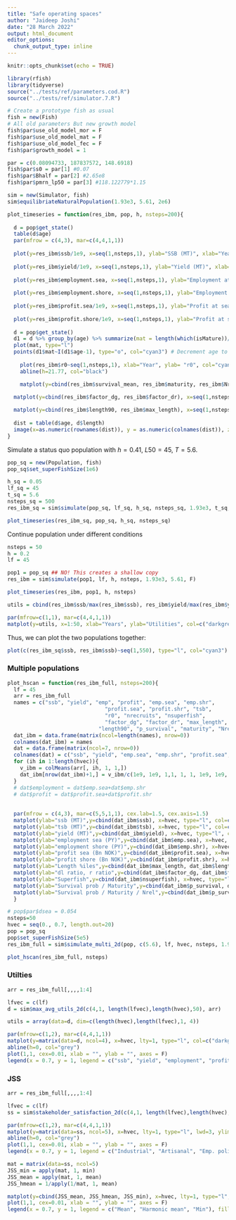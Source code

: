 ```yaml
---
title: "Safe operating spaces"
author: "Jaideep Joshi"
date: "28 March 2022"
output: html_document
editor_options:
  chunk_output_type: inline
---
```


```r
knitr::opts_chunk$set(echo = TRUE)
```

```r
library(rfish)
library(tidyverse)
source("../tests/ref/parameters.cod.R")
source("../tests/ref/simulator.7.R")
```


```r
# Create a prototype fish as usual
fish = new(Fish)
# All old parameters But new growth model
fish$par$use_old_model_mor = F
fish$par$use_old_model_mat = F
fish$par$use_old_model_fec = F
fish$par$growth_model = 1

par = c(0.08094733, 187837572, 148.6918)
fish$par$s0 = par[1] #0.07
fish$par$Bhalf = par[2] #2.65e8
fish$par$pmrn_lp50 = par[3] #118.122779*1.15

sim = new(Simulator, fish)
sim$equilibriateNaturalPopulation(1.93e3, 5.61, 2e6)
```

```r
plot_timeseries = function(res_ibm, pop, h, nsteps=200){
  
  d = pop$get_state()
  table(d$age)
  par(mfrow = c(4,3), mar=c(4,4,1,1))
  
  plot(y=res_ibm$ssb/1e9, x=seq(1,nsteps,1), ylab="SSB (MT)", xlab="Year", col="cyan3", type="l")
  
  plot(y=res_ibm$yield/1e9, x=seq(1,nsteps,1), ylab="Yield (MT)", xlab="Year", col="cyan3", type="l")
  
  plot(y=res_ibm$employment.sea, x=seq(1,nsteps,1), ylab="Employment at sea (person-years)", xlab="Year", col="cyan3", type="l")
  
  plot(y=res_ibm$employment.shore, x=seq(1,nsteps,1), ylab="Employment on shore (person-years)", xlab="Year", col="cyan3", type="l")
  
  plot(y=res_ibm$profit.sea/1e9, x=seq(1,nsteps,1), ylab="Profit at sea (Billions NOK)", xlab="Year", col="cyan3", type="l")
  
  plot(y=res_ibm$profit.shore/1e9, x=seq(1,nsteps,1), ylab="Profit at shore (Billions NOK)", xlab="Year", col="cyan3", type="l")
  
  d = pop$get_state()
  d1 = d %>% group_by(age) %>% summarize(mat = length(which(isMature))/length(isMature))
  plot(mat, type="l")
  points(d1$mat~I(d1$age-1), type="o", col="cyan3") # Decrement age to get the right maturation prob (see note above)
  
    plot(res_ibm$r0~seq(1,nsteps,1), xlab="Year", ylab= "r0", col="cyan3", type="p", ylim=c(0,30))
    abline(h=21.77, col="black")

    matplot(y=cbind(res_ibm$survival_mean, res_ibm$maturity, res_ibm$Nrel), x=seq(1,nsteps,1), xlab="Year", ylab= "p_survival / maturity / Nrel", col=c("cyan3", "magenta3", "yellow3"), type="l", lty=1, ylim=c(0,1.2))
    
  matplot(y=cbind(res_ibm$factor_dg, res_ibm$factor_dr), x=seq(1,nsteps,1), xlab="Year", ylab= "dl_ratio, r_ratio", col=c("cyan3", "magenta3"), type="l", lty=1)

  matplot(y=cbind(res_ibm$length90, res_ibm$max_length), x=seq(1,nsteps,1), xlab="Year", ylab= "Length (90 %ile)", col=c("cyan3", "cyan4"), type="l", lty=1)
  
  dist = table(d$age, d$length)
  image(x=as.numeric(rownames(dist)), y = as.numeric(colnames(dist)), z=log(1+3*log(dist)), col=scales::viridis_pal()(100), xlab="Age", ylab="Length")
}
```


Simulate a status quo population with 
$h = 0.41$, $L50 = 45$, $T = 5.6$.

```r
pop_sq = new(Population, fish)
pop_sq$set_superFishSize(1e6)

h_sq = 0.05
lf_sq = 45
t_sq = 5.6
nsteps_sq = 500
res_ibm_sq = sim$simulate(pop_sq, lf_sq, h_sq, nsteps_sq, 1.93e3, t_sq, T)

plot_timeseries(res_ibm_sq, pop_sq, h_sq, nsteps_sq)
```

Continue population under different conditions

```r
nsteps = 50
h = 0.2
lf = 45

pop1 = pop_sq ## NO! This creates a shallow copy
res_ibm = sim$simulate(pop1, lf, h, nsteps, 1.93e3, 5.61, F)

plot_timeseries(res_ibm, pop1, h, nsteps)

utils = cbind(res_ibm$ssb/max(res_ibm$ssb), res_ibm$yield/max(res_ibm$yield), res_ibm$employment/max(res_ibm$employment), res_ibm$profit/max(res_ibm$profit))

par(mfrow=c(1,1), mar=c(4,4,1,1))
matplot(y=utils, x=1:50, xlab="Years", ylab="Utilities", col=c("darkgreen", "darkgoldenrod1", "dodgerblue3", "coral1"), lty=1, lwd=2, type="l")
```

Thus, we can plot the two populations together:

```r
plot(c(res_ibm_sq$ssb, res_ibm$ssb)~seq(1,550), type="l", col="cyan3")
```

### Multiple populations


```r
plot_hscan = function(res_ibm_full, nsteps=200){
  lf = 45
  arr = res_ibm_full 
  names = c("ssb", "yield", "emp", "profit", "emp.sea", "emp.shr", 
	                           "profit.sea", "profit.shr", "tsb", 
	                           "r0", "nrecruits", "nsuperfish",
	                           "factor_dg", "factor_dr", "max_length",
                             "length90", "p_survival", "maturity", "Nrel")
  dat_ibm = data.frame(matrix(ncol=length(names), nrow=0))
  colnames(dat_ibm) = names
  dat = data.frame(matrix(ncol=7, nrow=0))
  colnames(dat) = c("ssb", "yield", "emp.sea", "emp.shr", "profit.sea", "profit.shr", "tsb")
  for (ih in 1:length(hvec)){
    v_ibm = colMeans(arr[, ih, 1, 1,])
    dat_ibm[nrow(dat_ibm)+1,] = v_ibm/c(1e9, 1e9, 1,1, 1, 1, 1e9, 1e9, 1e9, 1, 1, 1, 1, 1,1,1,1,1,1)
  }
  # dat$employment = dat$emp.sea+dat$emp.shr
  # dat$profit = dat$profit.sea+dat$profit.shr
  
  
  par(mfrow = c(4,3), mar=c(5,5,1,1), cex.lab=1.5, cex.axis=1.5)
  matplot(ylab="ssb (MT)",y=cbind(dat_ibm$ssb), x=hvec, type="l", col=c("cyan2", "black"), lwd=2:1, lty=1, xlab="Harvest prop")
  matplot(ylab="tsb (MT)",y=cbind(dat_ibm$tsb), x=hvec, type="l", col=c("cyan2", "black"), lwd=2:1, lty=1, xlab="Harvest prop")
  matplot(ylab="yield (MT)",y=cbind(dat_ibm$yield), x=hvec, type="l", col=c("cyan2", "black"), lwd=2:1, lty=1, xlab="Harvest prop")
  matplot(ylab="employment sea (PY)",y=cbind(dat_ibm$emp.sea), x=hvec, type="l", col=c("cyan2", "black"), lwd=2:1, lty=1, xlab="Harvest prop")
  matplot(ylab="employment shore (PY)",y=cbind(dat_ibm$emp.shr), x=hvec, type="l", col=c("cyan2", "black"), lwd=2:1, lty=1, xlab="Harvest prop")
  matplot(ylab="profit sea (Bn NOK)",y=cbind(dat_ibm$profit.sea), x=hvec, type="l", col=c("cyan2", "black"), lwd=2:1, lty=1, xlab="Harvest prop")
  matplot(ylab="profit shore (Bn NOK)",y=cbind(dat_ibm$profit.shr), x=hvec, type="l", col=c("cyan2", "black"), lwd=2:1, lty=1, xlab="Harvest prop")
  matplot(ylab="Length %iles",y=cbind(dat_ibm$max_length, dat_ibm$length90), x=hvec, type="l", col=c("cyan2", "cyan4"), lwd=1, lty=1, xlab="Harvest prop")
  matplot(ylab="dl ratio, r ratio",y=cbind(dat_ibm$factor_dg, dat_ibm$factor_dr), x=hvec, type="l", col=c("cyan3", "magenta3"), lwd=1, lty=1, xlab="Harvest prop")
  matplot(ylab="Superfish",y=cbind(dat_ibm$nsuperfish), x=hvec, type="l", col=c("cyan2", "cyan4"), lwd=1, lty=1, xlab="Harvest prop")
  matplot(ylab="Survival prob / Maturity",y=cbind(dat_ibm$p_survival, dat_ibm$maturity), x=hvec, type="l", col=c("cyan3", "magenta3"), lwd=1, lty=1, xlab="Harvest prop")
  matplot(ylab="Survival prob / Maturity / Nrel",y=cbind(dat_ibm$p_survival, dat_ibm$maturity, dat_ibm$Nrel), x=hvec, type="l", col=c("cyan3", "magenta3", "yellow3"), lwd=1, lty=1, xlab="Harvest prop")
  }

```

```r
# pop$par$dsea = 0.054
nsteps=50
hvec = seq(0., 0.7, length.out=20)
pop = pop_sq
pop$set_superFishSize(5e5)
res_ibm_full = sim$simulate_multi_2d(pop, c(5.6), lf, hvec, nsteps, 1.93e3, F)

plot_hscan(res_ibm_full, nsteps)
```

<!-- ```{r} -->
<!-- # pop$par$dsea = 0.054 -->
<!-- nsteps=50 -->
<!-- hvec = seq(0., 0.7, length.out=20) -->
<!-- pop1 = pop_sq -->
<!-- pop1$set_superFishSize(5e5) -->
<!-- res_ibm_full = sim$simulate_multi_2d(pop1, c(5.6), lf, hvec, nsteps, 1.93e3, F) -->

<!-- plot_hscan(res_ibm_full, nsteps) -->
<!-- ``` -->

### Utilties

```r
arr = res_ibm_full[,,,,1:4]

lfvec = c(lf)
d = sim$max_avg_utils_2d(c(4,1, length(lfvec),length(hvec),50), arr)

utils = array(data=d, dim=c(length(hvec),length(lfvec),1, 4))

par(mfrow=c(1,2), mar=c(4,4,1,1))
matplot(y=matrix(data=d, ncol=4), x=hvec, lty=1, type="l", col=c("darkgreen", "darkgoldenrod1", "dodgerblue3", "coral1"), lwd=3, ylim=c(0,1))
abline(h=0, col="grey")
plot(1,1, cex=0.01, xlab = "", ylab = "", axes = F)
legend(x = 0.7, y = 1, legend = c("ssb", "yield", "employment", "profit"), fill = c("darkgreen", "darkgoldenrod1", "dodgerblue3", "coral1"))


```

### JSS

```r
arr = res_ibm_full[,,,,1:4]

lfvec = c(lf)
ss = sim$stakeholder_satisfaction_2d(c(4,1, length(lfvec),length(hvec),50), arr)

par(mfrow=c(1,2), mar=c(4,4,1,1))
matplot(y=matrix(data=ss, ncol=5), x=hvec, lty=1, type="l", lwd=3, ylim=c(0,1), col=c("grey", "darkgoldenrod1", "dodgerblue3", "coral1","darkgreen"))
abline(h=0, col="grey")
plot(1,1, cex=0.01, xlab = "", ylab = "", axes = F)
legend(x = 0.7, y = 1, legend = c("Industrial", "Artisanal", "Emp. policymakers", "Profit. policymakers", "Conservationists"), fill=c("grey", "darkgoldenrod1", "dodgerblue3", "coral1","darkgreen"))
```


```r
mat = matrix(data=ss, ncol=5)
JSS_min = apply(mat, 1, min)
JSS_mean = apply(mat, 1, mean)
JSS_hmean = 1/apply(1/mat, 1, mean)

matplot(y=cbind(JSS_mean, JSS_hmean, JSS_min), x=hvec, lty=1, type="l", lwd=3, ylim=c(0,1), col=c("darkgoldenrod1", "dodgerblue3", "darkgreen"))
plot(1,1, cex=0.01, xlab = "", ylab = "", axes = F)
legend(x = 0.7, y = 1, legend = c("Mean", "Harmonic mean", "Min"), fill=c("darkgoldenrod1", "dodgerblue3","darkgreen"))

```
